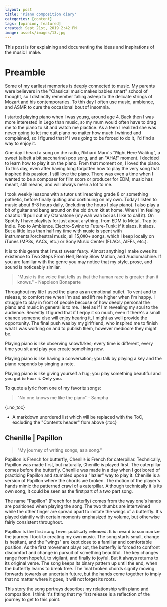 ```yaml
---
layout: post
title: 'Piano composition diary'
categories: [content]
tags: [opinion, featured]
created: Sept 21st, 2019 2:42 PM
image: assets/images/13.jpg
---
```


This post is for explaining and documenting the ideas and inspirations of the music I make.

# Preamble

Some of my earliest memories is deeply connected to music.
My parents were believers in the "Classical music makes babies smart" school of thought, so I distinctly remember falling asleep to the delicate strings of Mozart and his contemporaries.
To this day I often use music, ambience, and ASMR to cure the occasional bout of insomnia.

I started playing piano when I was young, around age 4.
Back then I was more interested in Lego than music, so my mum would often have to drag me to the piano to sit and watch me practice.
As a teen I realized she was never going to let me quit piano no matter how much I whined and complained, so I figured that if I was going to be forced to do it, I'd find a way to enjoy it.

One day I heard a song on the radio, Richard Marx's "Right Here Waiting", a sweet (albeit a bit saccharine) pop song, and an "AHA!" moment. I decided to learn how to play it on the piano.
From that moment on, I loved the piano. To this day, even after having long forgotten how to play the very song that inspired this passion, I still love the piano.
There was even a time when I wanted to be a composer for film score or producer for EDM; music has meant, still means, and will always mean a lot to me.

I took weekly lessons with a tutor until reaching grade 8 or something pathetic, before finally quiting and continuing on my own.
Today I listen to music about 6-8 hours daily, (including the hours I play piano).
I also play a bit of guitar and bang around on the old drum kit at home. When I'm feeling chaotic I'll pull out my Otamatone (my wah wah boi as I like to call it).
On Spotify I have playlists for just about anything, from EDM to Metal, Trap to Indie, Pop to Ambience, Electro-Swing to Future-Funk; if it slaps, it slaps.
But a little less than half my time with music is spent with instrumental/orchestral music, all 15,000+ songs, which I keep locally on iTunes (MP3s, AACs, etc.) or Sony Music Center (FLACs, AIFFs, etc.).

It is to this genre that I must swear fealty. Almost anything I make owes its existence to Two Steps From Hell, Really Slow Motion, and Audiomachine.
If you are familiar with the genre you may notice that my style, prose, and sound is noticeably similar.

> "Music is the voice that tells us that the human race is greater than it knows." - Napoleon Bonaparte

Throughout my life I used the piano as an emotional outlet. To vent and to release, to comfort me when I'm sad and lift me higher when I'm happy.
I struggle to play in front of people because of how deeply personal the piano and music in general is to me. I feel as if I'm revealing my soul to the audience.
Recently I figured that if I enjoy it so much, even if there's a small chance someone else will enjoy hearing it, I might as well provide the opportunity.
The final push was by my girlfriend, who inspired me to finish what I was working on and to publish them, however mediocre they might be.

Playing piano is like observing snowflakes; every time is different, every time you sit and play you create something new.

Playing piano is like having a conversation; you talk by playing a key and the piano responds by singing a note.

Playing piano is like giving yourself a hug; you play something beautiful and you get to hear it. Only you.

To quote a lyric from one of my favorite songs:

> "No one knows me like the piano" - Sampha

{:.no_toc}

- A markdown unordered list which will be replaced with the ToC, excluding the "Contents header" from above
  {:toc}

## Chenille | Papillon

> "My journey of writing songs, as a song."

Papillon is French for butterfly, Chenille is French for caterpillar.
Technically, Papillon was made first, but naturally, Chenille is played first. The caterpillar comes before the butterfly.
Chenille was made in a day when I got bored of practicing Papillon and stumbled upon a "lazier" way to play it.
Chenille is a version of Papillon where the chords are broken. The motion of the player's hands mimic the patterned crawl of a caterpillar.
Although technically it is its own song, it could be seen as the first part of a two part song.

The name "Papillon" (French for butterfly) comes from the way one's hands are positioned when playing the song.
The two thumbs are intertwined while the other finger are spread apart to imitate the wings of a butterfly.
It's played daintily with certain moments emphasized by volume, but otherwise fairly consistent throughout.

Papillon is the first song I ever publically released. It is meant to summarize the journey I took to creating my own music.
The song starts small, change is hesitant, and the "wings" are kept close to a familiar and comfortable position.
As the first movement plays out, the butterfly is forced to confront discomfort and change in pursuit of something beautiful.
The key changes range from hopeful, to vigilant, and finally to joyful. But it always returns to its original verse.
The song keeps its binary pattern up until the end, when the butterfly learns to break free.
The final broken chords signify moving forwards towards an uncertain future, but the hands come together to imply that no matter where it goes, it will not forget its roots.

This story the song portrays describes my relationship with piano and composition.
I think it's fitting that my first release is a reflection of the journey to get to this point.

